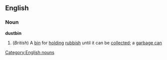 ==English==
===Noun===
'''dustbin'''
#(''British'') A [[bin]] for [[holding]] [[rubbish]] until it can be [[collected]]; a [[garbage can]]
[[Category:English nouns]]